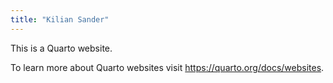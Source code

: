```yaml
---
title: "Kilian Sander"
---
```


This is a Quarto website.

To learn more about Quarto websites visit <https://quarto.org/docs/websites>.

